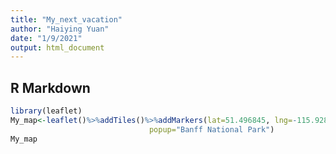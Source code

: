 ```yaml
---
title: "My_next_vacation"
author: "Haiying Yuan"
date: "1/9/2021"
output: html_document
---
```



## R Markdown

```r
library(leaflet)
My_map<-leaflet()%>%addTiles()%>%addMarkers(lat=51.496845, lng=-115.928055, 
                               popup="Banff National Park")
My_map
```